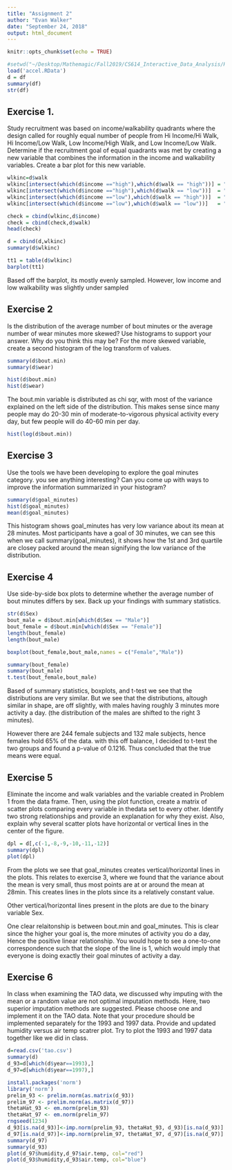 ```yaml
---
title: "Assignment 2"
author: "Evan Walker"
date: "September 24, 2018"
output: html_document
---
```


```r
knitr::opts_chunk$set(echo = TRUE)
```

```r
#setwd("~/Desktop/Mathemagic/Fall2019/CS614_Interactive_Data_Analysis/Homework_614/HW2")
load('accel.RData')
d = df
summary(df)
str(df)
```

## Exercise 1.
Study recruitment was based on income/walkability quadrants where the design called for roughly
equal number of people from Hi Income/Hi Walk, Hi Income/Low Walk, Low Income/High Walk, and
Low Income/Low Walk. Determine if the recruitment goal of equal quadrants was met by creating a
new variable that combines the information in the income and walkability variables. Create a bar plot for this new variable.

```r
wlkinc=d$walk
wlkinc[intersect(which(d$income =="high"),which(d$walk == "high"))] = "hi/hi"
wlkinc[intersect(which(d$income =="high"),which(d$walk == "low"))]  = "hi/lo"
wlkinc[intersect(which(d$income =="low"),which(d$walk == "high"))]  = "lo/hi"
wlkinc[intersect(which(d$income =="low"),which(d$walk == "low"))]   = "lo/lo"

check = cbind(wlkinc,d$income)
check = cbind(check,d$walk)
head(check)

d = cbind(d,wlkinc)
summary(d$wlkinc)

tt1 = table(d$wlkinc)
barplot(tt1)
```

Based off the barplot, its mostly evenly sampled. However, low income and low walkability was slightly under sampled

## Exercise 2
Is the distribution of the average number of bout minutes or the average number of wear minutes
more skewed? Use histograms to support your answer. Why do you think this may be? For the more
skewed variable, create a second histogram of the log transform of values.
```r
summary(d$bout.min)
summary(d$wear)
```
```r
hist(d$bout.min)
hist(d$wear)
```


The bout.min variable is distributed as chi sqr, with most of the variance explained on the left side of the distribution.
This makes sense since many people may do 20-30 min of moderate-to-vigorous physical activity every day, but few people will do 40-60 min per day.

```r
hist(log(d$bout.min))
```

## Exercise 3

Use the tools we have been developing to explore the goal minutes category. you see anything
interesting? Can you come up with ways to improve the information summarized in your histogram?
```r
summary(d$goal_minutes)
hist(d$goal_minutes)
mean(d$goal_minutes)
```

This histogram shows goal_minutes has very low variance about its mean at 28 minutes. Most participants have a goal of 30 minutes, we can see this when we call summary(goal_minutes), it shows how the 1st and 3rd quartile are closey packed around the mean signifying the low variance of the distribution.

## Exercise 4
Use side-by-side box plots to determine whether the average number of bout minutes differs by sex.
Back up your findings with summary statistics.
```r
str(d$Sex)
bout_male = d$bout.min[which(d$Sex == "Male")]
bout_female = d$bout.min[which(d$Sex == "Female")]
length(bout_female)
length(bout_male)

boxplot(bout_female,bout_male,names = c("Female","Male"))

summary(bout_female)
summary(bout_male)
t.test(bout_female,bout_male)
```
Based of summary statistics, boxplots, and t-test we see that the distributions are very similar. But we see that the distributions, altough similar in shape, are off slightly, with males having roughly 3 minutes more activity a day. (the distribution of the males are shifted to the right 3 minutes).

However there are 244 female subjects and 132 male subjects, hence females hold 65% of the data. with this off balance, I decided to t-test the two groups and found a p-value of 0.1216. Thus concluded that the true means were equal.

## Exercise 5
Eliminate the income and walk variables and the variable created in Problem 1 from the data
frame. Then, using the plot function, create a matrix of scatter plots comparing every variable in thedata set to every other. Identify two strong relationships and provide an explanation for why they
exist. Also, explain why several scatter plots have horizontal or vertical lines in the center of the figure.

```r
dpl = d[,c(-1,-8,-9,-10,-11,-12)]
summary(dpl)
plot(dpl)
```

From the plots we see that goal_minutes creates vertical/horizontal lines in the plots. This relates to exercise 3, where we found that  the variance about the mean is very small, thus most points are at or around the mean at 28min. This creates lines in the plots since its a relatively constant value. 

Other vertical/horizontal lines present in the plots are due to the binary variable Sex. 

One clear relaitonship is between bout.min and goal_minutes. This is clear since the higher your goal is, the more minutes of activity you do a day, Hence the positive linear relationship. You would hope to see a one-to-one correspondence such that the slope of the line is 1, which would imply that everyone is doing exactly their goal minutes of activity a day.

## Exercise 6
In class when examining the TAO data, we discussed why imputing with the mean or a random value
are not optimal imputation methods. Here, two superior imputation methods are suggested. Please
choose one and implement it on the TAO data. Note that your procedure should be implemented
separately for the 1993 and 1997 data. Provide and updated humidity versus air temp scatrer
plot. Try to plot the 1993 and 1997 data together like we did in class.

```r
d=read.csv('tao.csv')
summary(d)
d_93=d[which(d$year==1993),]
d_97=d[which(d$year==1997),]

install.packages('norm')
library('norm')
prelim_93 <- prelim.norm(as.matrix(d_93))
prelim_97 <- prelim.norm(as.matrix(d_97))
thetaHat_93 <- em.norm(prelim_93)
thetaHat_97 <- em.norm(prelim_97)
rngseed(1234)
d_93[is.na(d_93)]<-imp.norm(prelim_93, thetaHat_93, d_93)[is.na(d_93)]
d_97[is.na(d_97)]<-imp.norm(prelim_97, thetaHat_97, d_97)[is.na(d_97)]
summary(d_97)
summary(d_93)
plot(d_97$humidity,d_97$air.temp, col="red") 
plot(d_93$humidity,d_93$air.temp, col="blue")
```







